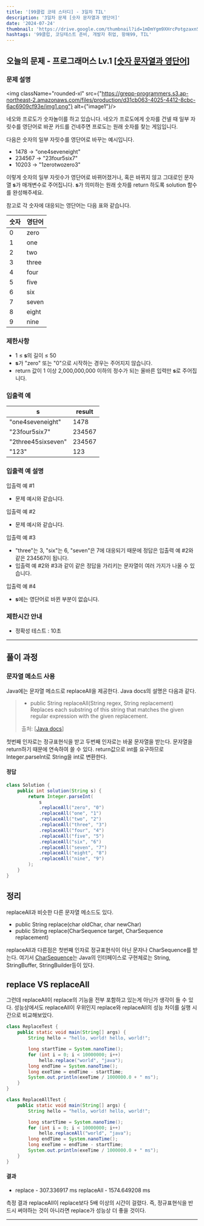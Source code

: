 ```yaml
---
title: '[99클럽 코테 스터디] - 3일차 TIL'
description: '3일차 문제 [숫자 문자열과 영단어]'
date: '2024-07-24'
thumbnail: 'https://drive.google.com/thumbnail?id=1mDmYgm9XHrcPotgzaxnSPRSrteq3nNHv&sz=w1000'
hashtags: '99클럽, 코딩테스트 준비, 개발자 취업, 항해99, TIL'
---
```


## 오늘의 문제 - 프로그래머스 Lv.1 [<a href="https://school.programmers.co.kr/learn/courses/30/lessons/81301" target="_blank" className="a-mdx">숫자 문자열과 영단어</a>]

### 문제 설명

<img className="rounded-xl" src={"https://grepp-programmers.s3.ap-northeast-2.amazonaws.com/files/production/d31cb063-4025-4412-8cbc-6ac6909cf93e/img1.png"} alt={"image1"}/>

네오와 프로도가 숫자놀이를 하고 있습니다. 네오가 프로도에게 숫자를 건넬 때 일부 자릿수를 영단어로 바꾼 카드를 건네주면 프로도는 원래 숫자를 찾는 게임입니다.

다음은 숫자의 일부 자릿수를 영단어로 바꾸는 예시입니다.

- 1478 → "one4seveneight"
- 234567 → "23four5six7"
- 10203 → "1zerotwozero3"

이렇게 숫자의 일부 자릿수가 영단어로 바뀌어졌거나, 혹은 바뀌지 않고 그대로인 문자열 **s**가 매개변수로 주어집니다. **s**가 의미하는 원래 숫자를 return 하도록 solution 함수를 완성해주세요.

참고로 각 숫자에 대응되는 영단어는 다음 표와 같습니다.

| 숫자 | 영단어   |
|----|-------|
| 0  | zero  |
| 1  | one   |
| 2  | two   |
| 3  | three |
| 4  | four  |
| 5  | five  |
| 6  | six   |
| 7  | seven |
| 8  | eight |
| 9  | nine  |

### 제한사항

- 1 ≤ **s**의 길이 ≤ 50
- **s**가 "zero" 또는 "0"으로 시작하는 경우는 주어지지 않습니다.
- return 값이 1 이상 2,000,000,000 이하의 정수가 되는 올바른 입력만 **s**로 주어집니다.

### 입출력 예

| s                  | result |
|--------------------|--------|
| "one4seveneight"   | 1478   |
| "23four5six7"      | 234567 |
| "2three45sixseven" | 234567 |
| "123"              | 123    |

### 입출력 예 설명

입출력 예 #1
- 문제 예시와 같습니다.

입출력 예 #2
- 문제 예시와 같습니다.

입출력 예 #3
- "three"는 3, "six"는 6, "seven"은 7에 대응되기 때문에 정답은 입출력 예 #2와 같은 234567이 됩니다.
- 입출력 예 #2와 #3과 같이 같은 정답을 가리키는 문자열이 여러 가지가 나올 수 있습니다.

입출력 예 #4
- **s**에는 영단어로 바뀐 부분이 없습니다.

### 제한시간 안내

- 정확성 테스트 : 10초

---

## 풀이 과정

### 문자열 메소드 사용

Java에는 문자열 메소드로 replaceAll을 제공한다. Java docs의 설명은 다음과 같다.

> - public String replaceAll(String regex, String replacement)
> Replaces each substring of this string that matches the given regular expression with the given replacement.
>
> <span className="text-sm text-text dark:text-text-dark">출처: [<a href="https://docs.oracle.com/javase/8/docs/api/java/lang/String.html#replaceAll-java.lang.String-java.lang.String-" target="_blank" className="a-mdx">Java docs</a>]</span>

첫번째 인자로는 정규표현식을 받고 두번째 인자로는 바꿀 문자열을 받는다. 문자열을 return하기 때문에 연속하여 쓸 수 있다. return값으로 int를 요구하므로 Integer.parseInt로 String을 int로 변환한다.

#### 정답

```java
class Solution {
    public int solution(String s) {
        return Integer.parseInt(
            s
            .replaceAll("zero", "0")
            .replaceAll("one", "1")
            .replaceAll("two", "2")
            .replaceAll("three", "3")
            .replaceAll("four", "4")
            .replaceAll("five", "5")
            .replaceAll("six", "6")
            .replaceAll("seven", "7")
            .replaceAll("eight", "8")
            .replaceAll("nine", "9")
        );
    }
}
```

## 정리

replaceAll과 비슷한 다른 문자열 메소드도 있다.

- public String replace(char oldChar, char newChar)
- public String replace(CharSequence target, CharSequence replacement)

replaceAll과 다른점은 첫번째 인자로 정규표현식이 아닌 문자나 CharSequence를 받는다. 여기서 <a href="https://docs.oracle.com/javase/8/docs/api/java/lang/CharSequence.html" target="_blank" className="a-mdx">CharSequence</a>는 Java의 인터페이스로 구현체로는 String, StringBuffer, StringBuilder등이 있다.

## replace VS replaceAll

그런데 replaceAll이 replace의 기능을 전부 포함하고 있는게 아닌가 생각이 들 수 있다. 성능상에서도 replaceAll이 우위인지 replace와 replaceAll의 성능 차이를 실행 시간으로 비교해보았다.

```java
class ReplaceTest {
    public static void main(String[] args) {
        String hello = "hello, world! hello, world!";

        long startTime = System.nanoTime();
        for (int i = 0; i < 10000000; i++)
            hello.replace("world", "java");
        long endTime = System.nanoTime();
        long exeTime = endTime - startTime;
        System.out.println(exeTime / 1000000.0 + " ms");
    }
}
```

```java
class ReplaceAllTest {
    public static void main(String[] args) {
        String hello = "hello, world! hello, world!";

        long startTime = System.nanoTime();
        for (int i = 0; i < 10000000; i++)
            hello.replaceAll("world", "java");
        long endTime = System.nanoTime();
        long exeTime = endTime - startTime;
        System.out.println(exeTime / 1000000.0 + " ms");
    }
}
```

#### 결과

- replace - 307.336917 ms
replaceAll - 1574.649208 ms

측정 결과 replaceAll이 replace보다 5배 이상의 시간이 걸렸다. 즉, 정규표현식을 반드시 써야하는 것이 아니라면 replace가 성능상 더 좋을 것이다.

---
